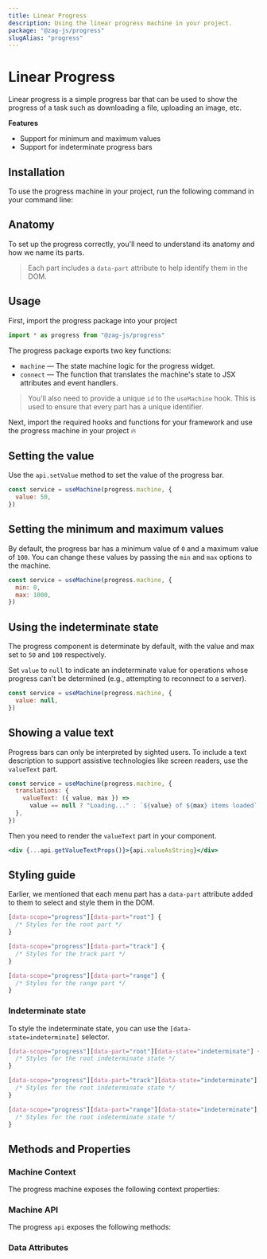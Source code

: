 ```yaml
---
title: Linear Progress
description: Using the linear progress machine in your project.
package: "@zag-js/progress"
slugAlias: "progress"
---
```


# Linear Progress

Linear progress is a simple progress bar that can be used to show the progress
of a task such as downloading a file, uploading an image, etc.

<Resources pkg="@zag-js/progress" />

<Showcase id="LinearProgress" />

**Features**

- Support for minimum and maximum values
- Support for indeterminate progress bars

## Installation

To use the progress machine in your project, run the following command in your
command line:

<CodeSnippet id="progress/installation.mdx" />

## Anatomy

To set up the progress correctly, you'll need to understand its anatomy and how
we name its parts.

> Each part includes a `data-part` attribute to help identify them in the DOM.

<Anatomy id="linear-progress" />

## Usage

First, import the progress package into your project

```jsx
import * as progress from "@zag-js/progress"
```

The progress package exports two key functions:

- `machine` — The state machine logic for the progress widget.
- `connect` — The function that translates the machine's state to JSX attributes
  and event handlers.

> You'll also need to provide a unique `id` to the `useMachine` hook. This is
> used to ensure that every part has a unique identifier.

Next, import the required hooks and functions for your framework and use the
progress machine in your project 🔥

<CodeSnippet id="progress/usage.mdx" />

## Setting the value

Use the `api.setValue` method to set the value of the progress bar.

```jsx {2}
const service = useMachine(progress.machine, {
  value: 50,
})
```

## Setting the minimum and maximum values

By default, the progress bar has a minimum value of `0` and a maximum value of
`100`. You can change these values by passing the `min` and `max` options to the
machine.

```jsx {2-3}
const service = useMachine(progress.machine, {
  min: 0,
  max: 1000,
})
```

## Using the indeterminate state

The progress component is determinate by default, with the value and max set to
`50` and `100` respectively.

Set `value` to `null` to indicate an indeterminate value for operations whose
progress can't be determined (e.g., attempting to reconnect to a server).

```jsx {2}
const service = useMachine(progress.machine, {
  value: null,
})
```

## Showing a value text

Progress bars can only be interpreted by sighted users. To include a text
description to support assistive technologies like screen readers, use the
`valueText` part.

```jsx
const service = useMachine(progress.machine, {
  translations: {
    valueText: ({ value, max }) =>
      value == null ? "Loading..." : `${value} of ${max} items loaded`,
  },
})
```

Then you need to render the `valueText` part in your component.

```jsx
<div {...api.getValueTextProps()}>{api.valueAsString}</div>
```

## Styling guide

Earlier, we mentioned that each menu part has a `data-part` attribute added to
them to select and style them in the DOM.

```css
[data-scope="progress"][data-part="root"] {
  /* Styles for the root part */
}

[data-scope="progress"][data-part="track"] {
  /* Styles for the track part */
}

[data-scope="progress"][data-part="range"] {
  /* Styles for the range part */
}
```

### Indeterminate state

To style the indeterminate state, you can use the `[data-state=indeterminate]`
selector.

```css
[data-scope="progress"][data-part="root"][data-state="indeterminate"] {
  /* Styles for the root indeterminate state */
}

[data-scope="progress"][data-part="track"][data-state="indeterminate"] {
  /* Styles for the root indeterminate state */
}

[data-scope="progress"][data-part="range"][data-state="indeterminate"] {
  /* Styles for the root indeterminate state */
}
```

## Methods and Properties

### Machine Context

The progress machine exposes the following context properties:

<ContextTable name="progress" />

### Machine API

The progress `api` exposes the following methods:

<ApiTable name="progress" />

### Data Attributes

<DataAttrTable name="progress" />
